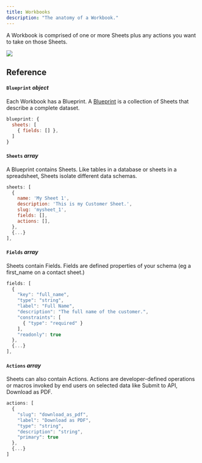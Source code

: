 ```yaml
---
title: Workbooks
description: "The anatomy of a Workbook."
---
```


A Workbook is comprised of one or more Sheets plus any actions you want to take on those Sheets.

<img src="../images/concepts/workbook_anatomy.png" caption="The anatomy of a Workbook"/>

## Reference

#### `Blueprint` *object*
Each Workbook has a Blueprint. A <Tooltip tip="Learn more about Blueprint">[Blueprint](docs.com)</Tooltip> is a collection of Sheets that describe a complete dataset.

```jsx  
blueprint: {
  sheets: [
    { fields: [] },
  ]
}
```


#### `Sheets` *array*
A Blueprint contains Sheets. Like tables in a database or sheets in a spreadsheet, Sheets isolate different data schemas.

```jsx  
sheets: [
  {
    name: 'My Sheet 1',
    description: 'This is my Customer Sheet.',
    slug: 'mysheet_1',
    fields: [],
    actions: [],
  },
  {...}
],
```

#### `Fields` *array*
Sheets contain Fields. Fields are defined properties of your schema (eg a first_name on a contact sheet.)

```jsx  
fields: [
  {
    "key": "full_name",
    "type": "string",
    "label": "Full Name",
    "description": "The full name of the customer.",
    "constraints": [
      { "type": "required" }
    ],
    "readonly": true
  },
  {...}
],
```

#### `Actions` *array*
Sheets can also contain Actions. Actions are developer-defined operations or macros invoked by end users on selected data like Submit to API, Download as PDF.

```jsx  
actions: [
  {
    "slug": "download_as_pdf",
    "label": "Download as PDF",
    "type": "string",
    "description": "string",
    "primary": true
  },
  {...}
]
```
